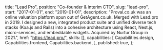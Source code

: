 
  title: "Lead Pro",
  position: "Co-founder & interim CTO",
  slug: "lead-pro",
  start: "2017-01-01",
  end: "2019-01-01",
  description:
    "Proval.co.uk was an online valuation platform spun out of GetAgent.co.uk. Merged with Lead.pro in 2019. I designed a new, integrated product suite and unified diverse tech stacks (Koa.js and Rails) into a cohesive architecture using React, Nest.js, micro-services, and embeddable widgets. Acquired by Nurtur Group in 2021.",
  href: "https://lead.pro/",
  skills: [],
  capabilities: [
    Capabilities.design,
    Capabilities.frontend,
    Capabilities.backend,
  ],
  published: true,
};
